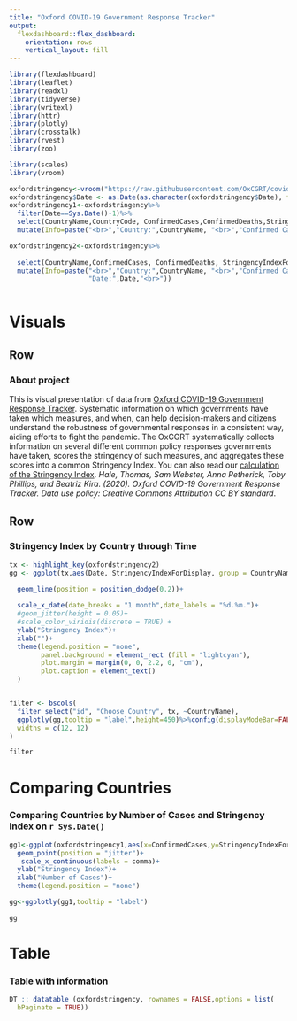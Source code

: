 ```yaml
---
title: "Oxford COVID-19 Government Response Tracker"
output: 
  flexdashboard::flex_dashboard:
    orientation: rows
    vertical_layout: fill
---
```


```r
library(flexdashboard)
library(leaflet)
library(readxl)
library(tidyverse)
library(writexl)
library(httr)
library(plotly)
library(crosstalk)
library(rvest)
library(zoo)

library(scales)
library(vroom)

oxfordstringency<-vroom("https://raw.githubusercontent.com/OxCGRT/covid-policy-tracker/master/data/OxCGRT_latest.csv")
oxfordstringency$Date <- as.Date(as.character(oxfordstringency$Date), format="%Y%m%d")
oxfordstringency1<-oxfordstringency%>%
  filter(Date==Sys.Date()-1)%>%
  select(CountryName,CountryCode, ConfirmedCases,ConfirmedDeaths,StringencyIndexForDisplay,StringencyIndex)%>%
  mutate(Info=paste("<br>","Country:",CountryName, "<br>","Confirmed Cases:",format(ConfirmedCases,big.mark = ","), "<br>","Confirmed Deaths:",format(ConfirmedDeaths,big.mark = ","), "<br>","Stringency Index:",StringencyIndexForDisplay, "<br>"))

oxfordstringency2<-oxfordstringency%>%
  
  select(CountryName,ConfirmedCases, ConfirmedDeaths, StringencyIndexForDisplay,Date)%>%
  mutate(Info=paste("<br>","Country:",CountryName, "<br>","Confirmed Cases:",format(ConfirmedCases,big.mark = ","), "<br>","Confirmed Deaths:",format(ConfirmedDeaths,big.mark = ","), "<br>","Stringency Index:",StringencyIndexForDisplay, "<br>",
                    "Date:",Date,"<br>"))



```

Visuals
=================================================================

Row {data-height=300} 
-----------------------------------------------------------------------
### **About project**

This is visual presentation of data from [Oxford COVID-19 Government Response Tracker](https://www.bsg.ox.ac.uk/research/research-projects/oxford-covid-19-government-response-tracker). Systematic information on which governments have taken which measures, and when, can help decision-makers and citizens understand the robustness of governmental responses in a consistent way, aiding efforts to fight the pandemic. The OxCGRT systematically collects information on several different common policy responses governments have taken, scores the stringency of such measures, and aggregates these scores into a common Stringency Index. You can also read our [calculation of the Stringency Index](https://www.bsg.ox.ac.uk/sites/default/files/Calculation%20and%20presentation%20of%20the%20Stringency%20Index.pdf). _Hale, Thomas, Sam Webster, Anna Petherick, Toby Phillips, and Beatriz Kira. (2020). Oxford COVID-19 Government Response Tracker. Data use policy: Creative Commons Attribution CC BY standard_.


Row {data-height=700} 
-----------------------------------------------------------------------

### **Stringency Index by Country through Time**

```r
tx <- highlight_key(oxfordstringency2)
gg <- ggplot(tx,aes(Date, StringencyIndexForDisplay, group = CountryName,label = Info, color=CountryName)) +
 
  geom_line(position = position_dodge(0.2))+ 

  scale_x_date(date_breaks = "1 month",date_labels = "%d.%m.")+
  #geom_jitter(height = 0.05)+
  #scale_color_viridis(discrete = TRUE) +
  ylab("Stringency Index")+
  xlab("")+
  theme(legend.position = "none", 
        panel.background = element_rect (fill = "lightcyan"),
        plot.margin = margin(0, 0, 2.2, 0, "cm"),
        plot.caption = element_text()
  )


filter <- bscols(
  filter_select("id", "Choose Country", tx, ~CountryName),
  ggplotly(gg,tooltip = "label",height=450)%>%config(displayModeBar=FALSE),
  widths = c(12, 12)
)

filter

```

Comparing Countries
=================================================================

### **Comparing Countries by Number of Cases and Stringency Index on `r Sys.Date()`**{data-height=500} 

```r
gg1<-ggplot(oxfordstringency1,aes(x=ConfirmedCases,y=StringencyIndexForDisplay, label=Info,color=CountryName))+
  geom_point(position = "jitter")+
   scale_x_continuous(labels = comma)+
  ylab("Stringency Index")+
  xlab("Number of Cases")+
  theme(legend.position = "none")

gg<-ggplotly(gg1,tooltip = "label")

gg
```

Table
=================================================================
### **Table with information**

```r
DT :: datatable (oxfordstringency, rownames = FALSE,options = list(
  bPaginate = TRUE))

```